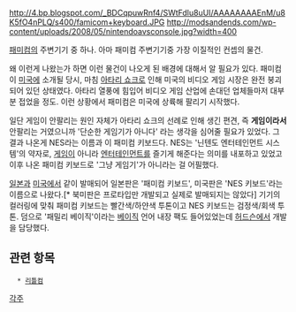 http://4.bp.blogspot.com/_BDCqpuwRnf4/SWtFdlu8uUI/AAAAAAAAEnM/u8K5fO4nPLQ/s400/famicom+keyboard.JPG
http://modsandends.com/wp-content/uploads/2008/05/nintendoavsconsole.jpg?width=400

[[패미컴]]의 주변기기 중 하나. 아마 패미컴 주변기기중 가장 이질적인 컨셉의 물건.

왜 이런게 나왔는가 하면 이런 물건이 나오게 된 배경에 대해서 알 필요가 있다. 패미컴이 [[미국]]에 소개될 당시, 마침 [[아타리 쇼크]]로 인해 미국의 비디오 게임 시장은 완전 붕괴되어 있던 상태였다. 아타리 열풍에 힘입어 비디오 게임 산업에 손대던 업체들마저 대부분 접었을 정도. 이런 상황에서 패미컴은 미국에 상륙해 팔리기 시작했다.

일단 게임이 안팔리는 원인 자체가 아타리 쇼크의 선례로 인해 생긴 편견, 즉 '''게임이라서''' 안팔리는 거였으니까 '단순한 게임기가 아니다' 라는 생각을 심어줄 필요가 있었다. 그 결과 나온게 NES라는 이름과 이 패미컴 키보드다. NES는 '닌텐도 엔터테인먼트 시스템'의 약자로, [[게임]]이 아니라 [[엔터테인먼트]]를 즐기게 해준다는 의미를 내포하고 있었고 이후 나온 패미컴 키보드로 '그냥 게임기'가 아니라는 걸 어필했다.

[[일본]]과 [[미국]]에서 같이 발매되어 일본판은 '패미컴 키보드', 미국판은 'NES 키보드'라는 이름으로 나왔다.[* 북미판은 프로타입만 개발되고 실제로 발매되지는 않았다] 기기의 컬러링에 맞춰 패미컴 키보드는 빨간색/하얀색 투톤이고 NES 키보드는 검정색/회색 투톤. 덤으로 '패밀리 베이직'이라는 [[베이직]] 언어 내장 팩도 들어있었는데 [[허드슨]]에서 개발을 담당했다.

== 관련 항목 ==
   * [[리틀컴]]

[[각주]]

